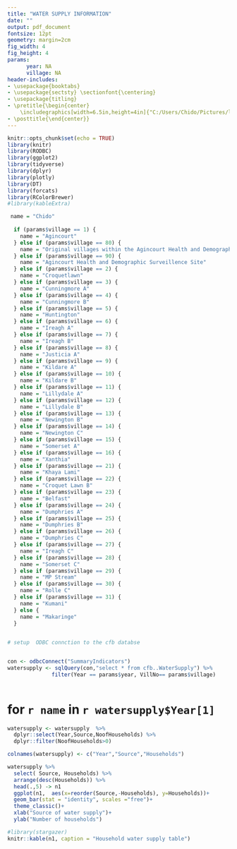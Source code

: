 ```yaml
---
title: "WATER SUPPLY INFORMATION"
date: ""
output: pdf_document
fontsize: 12pt
geometry: margin=2cm
fig_width: 4 
fig_height: 4 
params: 
      year: NA
      village: NA
header-includes:
- \usepackage{booktabs}
- \usepackage{sectsty} \sectionfont{\centering}
- \usepackage{titling}
- \pretitle{\begin{center}
    \includegraphics[width=6.5in,height=4in]{"C:/Users/Chido/Pictures/logo.jpg"}\LARGE\\}
- \posttitle{\end{center}}
---
```



```r
knitr::opts_chunk$set(echo = TRUE)
library(knitr)
library(RODBC)
library(ggplot2)
library(tidyverse)
library(dplyr)
library(plotly)
library(DT)
library(forcats)
library(RColorBrewer)
#library(kableExtra)

 name = "Chido"
 
  if (params$village == 1) {
    name = "Agincourt"
  } else if (params$village == 80) {
    name = "Original villages within the Agincourt Health and Demographic Surveillence Site "
  } else if (params$village == 90) {
    name = "Agincourt Health and Demographic Surveillence Site"
  } else if (params$village == 2) {
    name = "Croquetlawn"
  } else if (params$village == 3) {
    name = "Cunningmore A"
  } else if (params$village == 4) {
    name = "Cunningmore B"
  } else if (params$village == 5) {
    name = "Huntington"
  } else if (params$village == 6) {
    name = "Ireagh A"
  } else if (params$village == 7) {
    name = "Ireagh B"
  } else if (params$village == 8) {
    name = "Justicia A"
  } else if (params$village == 9) {
    name = "Kildare A"
  } else if (params$village == 10) {
    name = "Kildare B"
  } else if (params$village == 11) {
    name = "Lillydale A"
  } else if (params$village == 12) {
    name = "Lillydale B"
  } else if (params$village == 13) {
    name = "Newington B"
  } else if (params$village == 14) {
    name = "Newington C"
  } else if (params$village == 15) {
    name = "Somerset A"
  } else if (params$village == 16) {
    name = "Xanthia"
  } else if (params$village == 21) {
    name = "Khaya Lami"
  } else if (params$village == 22) {
    name = "Croquet Lawn B"
  } else if (params$village == 23) {
    name = "Belfast"
  } else if (params$village == 24) {
    name = "Dumphries A"
  } else if (params$village == 25) {
    name = "Dumphries B"
  } else if (params$village == 26) {
    name = "Dumphries C"
  } else if (params$village == 27) {
    name = "Ireagh C"
  } else if (params$village == 28) {
    name = "Somerset C"
  } else if (params$village == 29) {
    name = "MP Stream"
  } else if (params$village == 30) {
    name = "Rolle C"
  } else if (params$village == 31) {
    name = "Kumani"
  } else {
    name = "Makaringe"
  }
  

# setup  ODBC connction to the cfb databse


con <- odbcConnect("SummaryIndicators")
watersupply <- sqlQuery(con,"select * from cfb..WaterSupply") %>%
              filter(Year == params$year, VillNo== params$village)
        
```
\pagenumbering{gobble}
# for `r name` in `r watersupply$Year[1]`

```r
watersupply <- watersupply  %>%
  dplyr::select(Year,Source,NoofHouseholds) %>%
  dplyr::filter(NoofHouseholds>0)

colnames(watersupply) <- c("Year","Source","Households")

watersupply %>%
  select( Source, Households) %>%
  arrange(desc(Households)) %>%
  head(.,5) -> n1
  ggplot(n1,  aes(x=reorder(Source,-Households), y=Households))+
  geom_bar(stat = "identity", scales ="free")+
  theme_classic()+
  xlab("Source of water supply")+
  ylab("Number of households")
```

```r
#library(stargazer)
knitr::kable(n1, caption = "Household water supply table")

```

